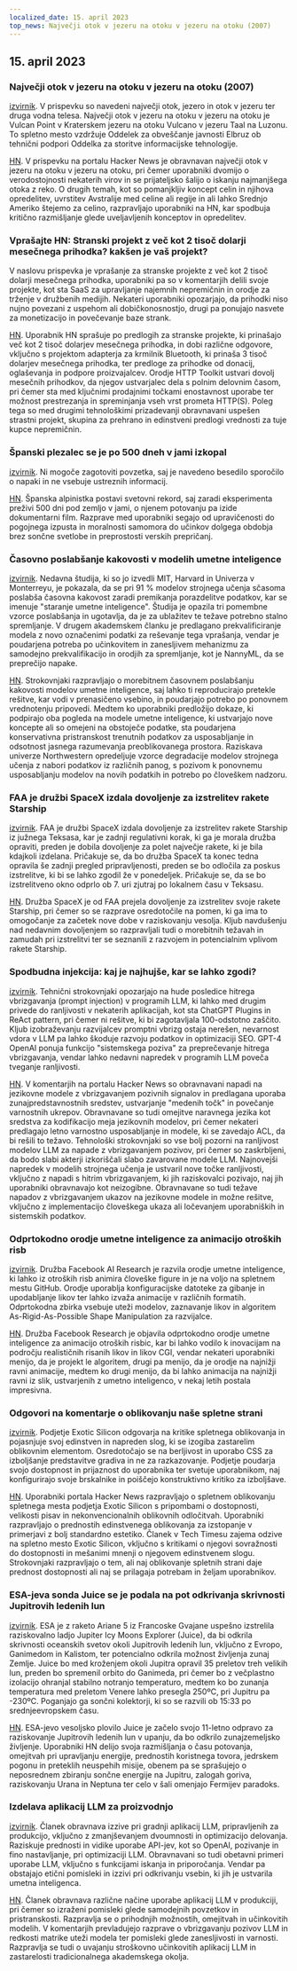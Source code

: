 ```yaml
---
localized_date: 15. april 2023
top_news: Največji otok v jezeru na otoku v jezeru na otoku (2007)
---
```




<CallToAction />

<Steps>

## 15. april 2023

### Največji otok v jezeru na otoku v jezeru na otoku (2007)

[izvirnik](https://www.elbruz.org/special-projects/islands-and-lakes/).
V prispevku so navedeni največji otok, jezero in otok v jezeru ter druga vodna telesa. Največji otok v jezeru na otoku v jezeru na otoku je Vulcan Point v Kraterskem jezeru na otoku Vulcano v jezeru Taal na Luzonu. To spletno mesto vzdržuje Oddelek za obveščanje javnosti Elbruz ob tehnični podpori Oddelka za storitve informacijske tehnologije.

[HN](http://news.ycombinator.com/item?id=35567026).
V prispevku na portalu Hacker News je obravnavan največji otok v jezeru na otoku v jezeru na otoku, pri čemer uporabniki dvomijo o verodostojnosti nekaterih virov in se prijateljsko šalijo o iskanju najmanjšega otoka z reko. O drugih temah, kot so pomanjkljiv koncept celin in njihova opredelitev, uvrstitev Avstralije med celine ali regije in ali lahko Srednjo Ameriko štejemo za celino, razpravljajo uporabniki na HN, kar spodbuja kritično razmišljanje glede uveljavljenih konceptov in opredelitev.

### Vprašajte HN: Stranski projekt z več kot 2 tisoč dolarji mesečnega prihodka? kakšen je vaš projekt?

V naslovu prispevka je vprašanje za stranske projekte z več kot 2 tisoč dolarji mesečnega prihodka, uporabniki pa so v komentarjih delili svoje projekte, kot sta SaaS za upravljanje najemnih nepremičnin in orodje za trženje v družbenih medijih. Nekateri uporabniki opozarjajo, da prihodki niso nujno povezani z uspehom ali dobičkonosnostjo, drugi pa ponujajo nasvete za monetizacijo in povečevanje baze strank.

[HN](http://news.ycombinator.com/item?id=35567822).
Uporabnik HN sprašuje po predlogih za stranske projekte, ki prinašajo več kot 2 tisoč dolarjev mesečnega prihodka, in dobi različne odgovore, vključno s projektom adapterja za krmilnik Bluetooth, ki prinaša 3 tisoč dolarjev mesečnega prihodka, ter predloge za prihodke od donacij, oglaševanja in podpore proizvajalcev. Orodje HTTP Toolkit ustvari dovolj mesečnih prihodkov, da njegov ustvarjalec dela s polnim delovnim časom, pri čemer sta med ključnimi prodajnimi točkami enostavnost uporabe ter možnost prestrezanja in spreminjanja vseh vrst prometa HTTP(S). Poleg tega so med drugimi tehnološkimi prizadevanji obravnavani uspešen strastni projekt, skupina za prehrano in edinstveni predlogi vrednosti za tuje kupce nepremičnin.

### Španski plezalec se je po 500 dneh v jami izkopal

[izvirnik](https://www.cbc.ca/news/world/spain-cave-500-days-beatriz-flamini-1.6810428).
Ni mogoče zagotoviti povzetka, saj je navedeno besedilo sporočilo o napaki in ne vsebuje ustreznih informacij.

[HN](http://news.ycombinator.com/item?id=35571481).
Španska alpinistka postavi svetovni rekord, saj zaradi eksperimenta preživi 500 dni pod zemljo v jami, o njenem potovanju pa izide dokumentarni film. Razprave med uporabniki segajo od upravičenosti do pogojnega izpusta in moralnosti samomora do učinkov dolgega obdobja brez sončne svetlobe in preprostosti verskih prepričanj.

### Časovno poslabšanje kakovosti v modelih umetne inteligence

[izvirnik](https://www.nannyml.com/blog/91-of-ml-perfomance-degrade-in-time).
Nedavna študija, ki so jo izvedli MIT, Harvard in Univerza v Monterreyu, je pokazala, da se pri 91 % modelov strojnega učenja sčasoma poslabša časovna kakovost zaradi premikanja porazdelitve podatkov, kar se imenuje "staranje umetne inteligence". Študija je opazila tri pomembne vzorce poslabšanja in ugotavlja, da je za ublažitev te težave potrebno stalno spremljanje. V drugem akademskem članku je predlagano prekvalificiranje modela z novo označenimi podatki za reševanje tega vprašanja, vendar je poudarjena potreba po učinkovitem in zanesljivem mehanizmu za samodejno prekvalifikacijo in orodjih za spremljanje, kot je NannyML, da se preprečijo napake.

[HN](http://news.ycombinator.com/item?id=35566145).
Strokovnjaki razpravljajo o morebitnem časovnem poslabšanju kakovosti modelov umetne inteligence, saj lahko ti reproducirajo pretekle rešitve, kar vodi v prenasičeno vsebino, in poudarjajo potrebo po ponovnem vrednotenju pripovedi. Medtem ko uporabniki predložijo dokaze, ki podpirajo oba pogleda na modele umetne inteligence, ki ustvarjajo nove koncepte ali so omejeni na obstoječe podatke, sta poudarjena konservativna pristranskost trenutnih podatkov za usposabljanje in odsotnost jasnega razumevanja preoblikovanega prostora. Raziskava univerze Northwestern opredeljuje vzorce degradacije modelov strojnega učenja z nabori podatkov iz različnih panog, s pozivom k ponovnemu usposabljanju modelov na novih podatkih in potrebo po človeškem nadzoru.

### FAA je družbi SpaceX izdala dovoljenje za izstrelitev rakete Starship

[izvirnik](https://arstechnica.com/science/2023/04/green-light-go-spacex-receives-a-launch-license-from-the-faa-for-starship/).
FAA je družbi SpaceX izdala dovoljenje za izstrelitev rakete Starship iz južnega Teksasa, kar je zadnji regulativni korak, ki ga je morala družba opraviti, preden je dobila dovoljenje za polet največje rakete, ki je bila kdajkoli izdelana. Pričakuje se, da bo družba SpaceX ta konec tedna opravila še zadnji pregled pripravljenosti, preden se bo odločila za poskus izstrelitve, ki bi se lahko zgodil že v ponedeljek. Pričakuje se, da se bo izstrelitveno okno odprlo ob 7. uri zjutraj po lokalnem času v Teksasu.

[HN](http://news.ycombinator.com/item?id=35575298).
Družba SpaceX je od FAA prejela dovoljenje za izstrelitev svoje rakete Starship, pri čemer so se razprave osredotočile na pomen, ki ga ima to omogočanje za začetek nove dobe v raziskovanju vesolja. Kljub navdušenju nad nedavnim dovoljenjem so razpravljali tudi o morebitnih težavah in zamudah pri izstrelitvi ter se seznanili z razvojem in potencialnim vplivom rakete Starship.

### Spodbudna injekcija: kaj je najhujše, kar se lahko zgodi?

[izvirnik](https://simonwillison.net/2023/Apr/14/worst-that-can-happen/).
Tehnični strokovnjaki opozarjajo na hude posledice hitrega vbrizgavanja (prompt injection) v programih LLM, ki lahko med drugim privede do ranljivosti v nekaterih aplikacijah, kot sta ChatGPT Plugins in ReAct pattern, pri čemer ni rešitve, ki bi zagotavljala 100-odstotno zaščito. Kljub izobraževanju razvijalcev promptni vbrizg ostaja nerešen, nevarnost vdora v LLM pa lahko škoduje razvoju podatkov in optimizaciji SEO. GPT-4 OpenAI ponuja funkcijo "sistemskega poziva" za preprečevanje hitrega vbrizgavanja, vendar lahko nedavni napredek v programih LLM poveča tveganje ranljivosti.

[HN](http://news.ycombinator.com/item?id=35572290).
V komentarjih na portalu Hacker News so obravnavani napadi na jezikovne modele z vbrizgavanjem pozivnih signalov in predlagana uporaba zunajpredstavnostnih sredstev, ustvarjanje "medenih točk" in povečanje varnostnih ukrepov. Obravnavane so tudi omejitve naravnega jezika kot sredstva za kodifikacijo meja jezikovnih modelov, pri čemer nekateri predlagajo letno varnostno usposabljanje in modele, ki se zavedajo ACL, da bi rešili to težavo. Tehnološki strokovnjaki so vse bolj pozorni na ranljivost modelov LLM za napade z vbrizgavanjem pozivov, pri čemer so zaskrbljeni, da bodo slabi akterji izkoriščali slabo zavarovane modele LLM. Najnovejši napredek v modelih strojnega učenja je ustvaril nove točke ranljivosti, vključno z napadi s hitrim vbrizgavanjem, ki jih raziskovalci pozivajo, naj jih uporabniki obravnavajo kot neizogibne. Obravnavane so tudi težave napadov z vbrizgavanjem ukazov na jezikovne modele in možne rešitve, vključno z implementacijo človeškega ukaza ali ločevanjem uporabniških in sistemskih podatkov.

### Odprtokodno orodje umetne inteligence za animacijo otroških risb

[izvirnik](https://github.com/facebookresearch/AnimatedDrawings).
Družba Facebook AI Research je razvila orodje umetne inteligence, ki lahko iz otroških risb animira človeške figure in je na voljo na spletnem mestu GitHub. Orodje uporablja konfiguracijske datoteke za gibanje in upodabljanje likov ter lahko izvaža animacije v različnih formatih. Odprtokodna zbirka vsebuje uteži modelov, zaznavanje likov in algoritem As-Rigid-As-Possible Shape Manipulation za razvijalce.

[HN](http://news.ycombinator.com/item?id=35565681).
Družba Facebook Research je objavila odprtokodno orodje umetne inteligence za animacijo otroških risbic, kar bi lahko vodilo k inovacijam na področju realističnih risanih likov in likov CGI, vendar nekateri uporabniki menijo, da je projekt le algoritem, drugi pa menijo, da je orodje na najnižji ravni animacije, medtem ko drugi menijo, da bi lahko animacija na najnižji ravni iz slik, ustvarjenih z umetno inteligenco, v nekaj letih postala impresivna.

### Odgovori na komentarje o oblikovanju naše spletne strani

[izvirnik](https://research.exoticsilicon.com/articles/replying_to_comments).
Podjetje Exotic Silicon odgovarja na kritike spletnega oblikovanja in pojasnjuje svoj edinstven in napreden slog, ki se izogiba zastarelim oblikovnim elementom. Osredotočajo se na berljivost in uporabo CSS za izboljšanje predstavitve gradiva in ne za razkazovanje. Podjetje poudarja svojo dostopnost in prijaznost do uporabnika ter svetuje uporabnikom, naj konfigurirajo svoje brskalnike in poiščejo konstruktivno kritiko za izboljšave.

[HN](http://news.ycombinator.com/item?id=35567285).
Uporabniki portala Hacker News razpravljajo o spletnem oblikovanju spletnega mesta podjetja Exotic Silicon s pripombami o dostopnosti, velikosti pisav in nekonvencionalnih oblikovnih odločitvah. Uporabniki razpravljajo o prednostih edinstvenega oblikovanja za izstopanje v primerjavi z bolj standardno estetiko. Članek v Tech Timesu zajema odzive na spletno mesto Exotic Silicon, vključno s kritikami o njegovi sovražnosti do dostopnosti in mešanimi mnenji o njegovem edinstvenem slogu. Strokovnjaki razpravljajo o tem, ali naj oblikovanje spletnih strani daje prednost dostopnosti ali naj se prilagaja potrebam in željam uporabnikov.

### ESA-jeva sonda Juice se je podala na pot odkrivanja skrivnosti Jupitrovih ledenih lun

[izvirnik](https://www.esa.int/Science_Exploration/Space_Science/Juice/ESA_s_Juice_lifts_off_on_quest_to_discover_secrets_of_Jupiter_s_icy_moons).
ESA je z raketo Ariane 5 iz Francoske Gvajane uspešno izstrelila raziskovalno ladjo Jupiter Icy Moons Explorer (Juice), da bi odkrila skrivnosti oceanskih svetov okoli Jupitrovih ledenih lun, vključno z Evropo, Ganimedom in Kalistom, ter potencialno odkrila možnost življenja zunaj Zemlje. Juice bo med kroženjem okoli Jupitra opravil 35 preletov treh velikih lun, preden bo spremenil orbito do Ganimeda, pri čemer bo z večplastno izolacijo ohranjal stabilno notranjo temperaturo, medtem ko bo zunanja temperatura med preletom Venere lahko presegla 250ºC, pri Jupitru pa -230ºC. Poganjajo ga sončni kolektorji, ki so se razvili ob 15:33 po srednjeevropskem času.

[HN](http://news.ycombinator.com/item?id=35574177).
ESA-jevo vesoljsko plovilo Juice je začelo svojo 11-letno odpravo za raziskovanje Jupitrovih ledenih lun v upanju, da bo odkrilo zunajzemeljsko življenje. Uporabniki HN delijo svoja razmišljanja o času potovanja, omejitvah pri upravljanju energije, prednostih koristnega tovora, jedrskem pogonu in preteklih neuspehih misije, obenem pa se sprašujejo o neposrednem zbiranju sončne energije na Jupitru, zalogah goriva, raziskovanju Urana in Neptuna ter celo v šali omenjajo Fermijev paradoks.

### Izdelava aplikacij LLM za proizvodnjo

[izvirnik](https://huyenchip.com/2023/04/11/llm-engineering.html).
Članek obravnava izzive pri gradnji aplikacij LLM, pripravljenih za produkcijo, vključno z zmanjševanjem dvoumnosti in optimizacijo delovanja. Raziskuje prednosti in vidike uporabe API-jev, kot so OpenAI, pozivanje in fino nastavljanje, pri optimizaciji LLM. Obravnavani so tudi obetavni primeri uporabe LLM, vključno s funkcijami iskanja in priporočanja. Vendar pa obstajajo etični pomisleki in izzivi pri odkrivanju vsebin, ki jih je ustvarila umetna inteligenca.

[HN](http://news.ycombinator.com/item?id=35565212).
Članek obravnava različne načine uporabe aplikacij LLM v produkciji, pri čemer so izraženi pomisleki glede samodejnih povzetkov in pristranskosti. Razpravlja se o prihodnjih možnostih, omejitvah in učinkovitih modelih. V komentarjih prevladujejo razprave o vbrizgavanju pozivov LLM in redkosti matrike uteži modela ter pomisleki glede zanesljivosti in varnosti. Razpravlja se tudi o uvajanju stroškovno učinkovitih aplikacij LLM in zastarelosti tradicionalnega akademskega okolja.

</Steps>
